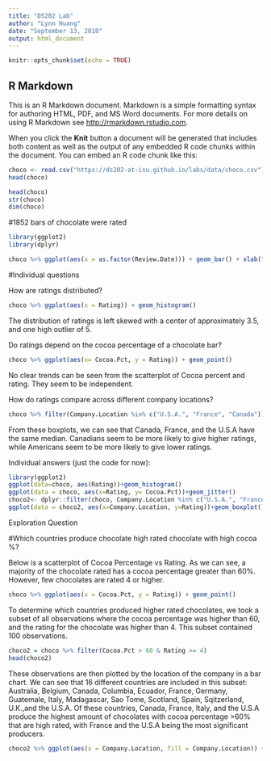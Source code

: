 ```yaml
---
title: "DS202 Lab"
author: "Lynn Huang"
date: "September 13, 2018"
output: html_document
---
```


```r
knitr::opts_chunk$set(echo = TRUE)
```

## R Markdown

This is an R Markdown document. Markdown is a simple formatting syntax for authoring HTML, PDF, and MS Word documents. For more details on using R Markdown see <http://rmarkdown.rstudio.com>.

When you click the **Knit** button a document will be generated that includes both content as well as the output of any embedded R code chunks within the document. You can embed an R code chunk like this:

```r
choco <- read.csv("https://ds202-at-isu.github.io/labs/data/choco.csv")
head(choco)
```

```r
head(choco)
str(choco)
dim(choco)
```
#1852 bars of chocolate were rated


```r
library(ggplot2)
library(dplyr)

choco %>% ggplot(aes(x = as.factor(Review.Date))) + geom_bar() + xlab("year")
```

#Individual questions

How are ratings distributed?
```r
choco %>% ggplot(aes(x = Rating)) + geom_histogram()
```

The distribution of ratings is left skewed with a center of approximately 3.5, and one high outlier of 5. 


Do ratings depend on the cocoa percentage of a chocolate bar?
```r
choco %>% ggplot(aes(x= Cocoa.Pct, y = Rating)) + geom_point()
```

No clear trends can be seen from the scatterplot of Cocoa percent and rating. They seem to be independent. 


How do ratings compare across different company locations?
```r
choco %>% filter(Company.Location %in% c("U.S.A.", "France", "Canada")) %>% ggplot(aes(x = Company.Location, y = Rating)) + geom_boxplot() 
```

From these boxplots, we can see that Canada, France, and the U.S.A have the same median. Canadians seem to be more likely to give higher ratings, while Americans seem to be more likely to give lower ratings.


Individual answers (just the code for now): 

```r
library(ggplot2)
ggplot(data=choco, aes(Rating))+geom_histogram()
ggplot(data = choco, aes(x=Rating, y= Cocoa.Pct))+geom_jitter()
choco2<- dplyr::filter(choco, Company.Location %in% c("U.S.A.", "France", "Canada"))
ggplot(data = choco2, aes(x=Company.Location, y=Rating))+geom_boxplot()
```
Exploration Question

#Which countries produce chocolate high rated chocolate with high cocoa %?

Below is a scatterplot of Cocoa Percentage vs Rating. As we can see, a majority of the chocolate rated has a cocoa percentage greater than 60%. However, few chocolates are rated 4 or higher. 
```r
choco %>% ggplot(aes(x = Cocoa.Pct, y = Rating)) + geom_point()
```

To determine which countries produced higher rated chocolates, we took a subset of all observations where the cocoa percentage was higher than 60, and the rating for the chocolate was higher than 4. This subset contained 100 observations. 
```r
choco2 = choco %>% filter(Cocoa.Pct > 60 & Rating >= 4)
head(choco2)
```

These observations are then plotted by the location of the company in a bar chart. We can see that 16 different countries are included in this subset: Australia, Belgium, Canada, Columbia, Ecuador, France, Germany, Guatemale, Italy, Madagascar, Sao Tome, Scotland, Spain, Sqitzerland, U.K.,and the U.S.A. Of these countries, Canada, France, Italy, and the U.S.A produce the highest amount of chocolates with cocoa percentage >60% that are high rated, with France and the U.S.A being the most significant producers.
```r
choco2 %>% ggplot(aes(x = Company.Location, fill = Company.Location)) + geom_bar() +theme(axis.text.x = element_text(angle = 45), legend.position = "None")
```






